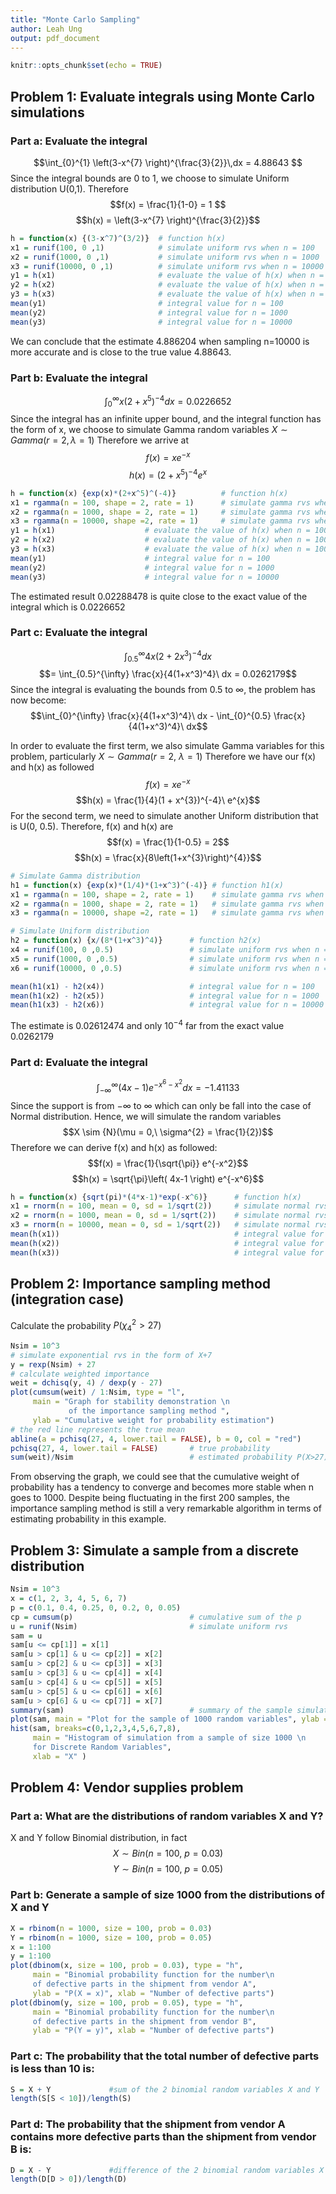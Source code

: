 ```yaml
---
title: "Monte Carlo Sampling"
author: Leah Ung
output: pdf_document
---
```


```r
knitr::opts_chunk$set(echo = TRUE)
```


## Problem 1: Evaluate integrals using Monte Carlo simulations
### Part a: Evaluate the integral
$$\int_{0}^{1} \left(3-x^{7} \right)^{\frac{3}{2}}\,dx = 4.88643 $$ 
Since the integral bounds are 0 to 1, we choose to simulate Uniform distribution U(0,1). 
Therefore $$f(x) = \frac{1}{1-0} = 1 $$ 
$$h(x) = \left(3-x^{7} \right)^{\frac{3}{2}}$$

```r
h = function(x) {(3-x^7)^(3/2)}  # function h(x)
x1 = runif(100, 0 ,1)            # simulate uniform rvs when n = 100
x2 = runif(1000, 0 ,1)           # simulate uniform rvs when n = 1000
x3 = runif(10000, 0 ,1)          # simulate uniform rvs when n = 10000
y1 = h(x1)                       # evaluate the value of h(x) when n = 100
y2 = h(x2)                       # evaluate the value of h(x) when n = 1000
y3 = h(x3)                       # evaluate the value of h(x) when n = 10000
mean(y1)                         # integral value for n = 100
mean(y2)                         # integral value for n = 1000
mean(y3)                         # integral value for n = 10000
```

We can conclude that the estimate 4.886204 when sampling n=10000 is more accurate and is close to the true value 4.88643.



### Part b: Evaluate the integral
$$
\int_{0}^{\infty} x\left(2+x^{5}\right)^{-4} dx = 0.0226652
$$
Since the integral has an infinite upper bound, and the integral function has the form of x, we choose to simulate Gamma random variables $X \sim {Gamma}(r = 2, \lambda = 1)$
Therefore we arrive at $$f(x) = xe^{-x}$$ $$h(x) = (2 + x^{5})^{-4}e^{x}$$

```r
h = function(x) {exp(x)*(2+x^5)^(-4)}          # function h(x)                   
x1 = rgamma(n = 100, shape = 2, rate = 1)      # simulate gamma rvs when n = 100
x2 = rgamma(n = 1000, shape = 2, rate = 1)     # simulate gamma rvs when n = 1000
x3 = rgamma(n = 10000, shape =2, rate = 1)     # simulate gamma rvs when n = 10000
y1 = h(x1)                    # evaluate the value of h(x) when n = 100
y2 = h(x2)                    # evaluate the value of h(x) when n = 1000
y3 = h(x3)                    # evaluate the value of h(x) when n = 10000
mean(y1)                      # integral value for n = 100
mean(y2)                      # integral value for n = 1000
mean(y3)                      # integral value for n = 10000
```

The estimated result 0.02288478 is quite close to the exact value of the integral which is 0.0226652


### Part c: Evaluate the integral
$$\int_{0.5}^{\infty} 4x\left(2+2x^{3}\right)^{-4} dx $$ $$= \int_{0.5}^{\infty} \frac{x}{4(1+x^3)^4}\ dx = 0.0262179$$
Since the integral is evaluating the bounds from 0.5 to $\infty$, the problem has now become:
$$\int_{0}^{\infty} \frac{x}{4(1+x^3)^4}\ dx - \int_{0}^{0.5} \frac{x}{4(1+x^3)^4}\ dx$$



In order to evaluate the first term, we also simulate Gamma variables for this problem, particularly $X \sim {Gamma}(r = 2,\ \lambda = 1)$
Therefore we have our f(x) and h(x) as followed $$f(x) = xe^{-x}$$ $$h(x) = \frac{1}{4}(1 + x^{3})^{-4}\ e^{x}$$
For the second term, we need to simulate another Uniform distribution that is U(0, 0.5). Therefore, f(x) and h(x) are
$$f(x) = \frac{1}{1-0.5} = 2$$ $$h(x) = \frac{x}{8\left(1+x^{3}\right)^{4}}$$

```r
# Simulate Gamma distribution
h1 = function(x) {exp(x)*(1/4)*(1+x^3)^(-4)} # function h1(x)                   
x1 = rgamma(n = 100, shape = 2, rate = 1)    # simulate gamma rvs when n = 100
x2 = rgamma(n = 1000, shape = 2, rate = 1)   # simulate gamma rvs when n = 1000
x3 = rgamma(n = 10000, shape =2, rate = 1)   # simulate gamma rvs when n = 10000

# Simulate Uniform distribution
h2 = function(x) {x/(8*(1+x^3)^4)}      # function h2(x)
x4 = runif(100, 0 ,0.5)                 # simulate uniform rvs when n = 100
x5 = runif(1000, 0 ,0.5)                # simulate uniform rvs when n = 1000
x6 = runif(10000, 0 ,0.5)               # simulate uniform rvs when n = 10000

mean(h1(x1) - h2(x4))                   # integral value for n = 100
mean(h1(x2) - h2(x5))                   # integral value for n = 1000
mean(h1(x3) - h2(x6))                   # integral value for n = 10000
```

The estimate is 0.02612474 and only $10^{-4}$ far from the exact value 0.0262179


### Part d: Evaluate the integral
$$\int_{-\infty}^{\infty} \left(4x-1\right) e^{-x^{6}-x^{2}} dx = -1.41133$$
Since the support is from $-\infty$ to $\infty$ which can only be fall into the case of Normal distribution. Hence, we will simulate the random variables $$X \sim {N}(\mu = 0,\ \sigma^{2} = \frac{1}{2})$$
Therefore we can derive f(x) and h(x) as followed:
$$f(x) = \frac{1}{\sqrt{\pi}} e^{-x^2}$$ $$h(x) = \sqrt{\pi}\left( 4x-1 \right) e^{-x^6}$$
```r
h = function(x) {sqrt(pi)*(4*x-1)*exp(-x^6)}      # function h(x)
x1 = rnorm(n = 100, mean = 0, sd = 1/sqrt(2))     # simulate normal rvs when n = 100
x2 = rnorm(n = 1000, mean = 0, sd = 1/sqrt(2))    # simulate normal rvs when n = 1000
x3 = rnorm(n = 10000, mean = 0, sd = 1/sqrt(2))   # simulate normal rvs when n = 1000
mean(h(x1))                                       # integral value for n = 100
mean(h(x2))                                       # integral value for n = 1000
mean(h(x3))                                       # integral value for n = 10000

```



## Problem 2: Importance sampling method (integration case) 

Calculate the probability $P(\chi_{4}^{2}>27)$

```r
Nsim = 10^3
# simulate exponential rvs in the form of X+7
y = rexp(Nsim) + 27 
# calculate weighted importance
weit = dchisq(y, 4) / dexp(y - 27)                                       
plot(cumsum(weit) / 1:Nsim, type = "l",
     main = "Graph for stability demonstration \n
             of the importance sampling method ",
     ylab = "Cumulative weight for probability estimation")
# the red line represents the true mean
abline(a = pchisq(27, 4, lower.tail = FALSE), b = 0, col = "red")        
pchisq(27, 4, lower.tail = FALSE)       # true probability
sum(weit)/Nsim                          # estimated probability P(X>27)

```

From observing the graph, we could see that the cumulative weight of probability has a tendency to converge and becomes more stable when n goes to 1000. Despite being fluctuating in the first 200 samples, the importance sampling method is still a very remarkable algorithm in terms of estimating probability in this example. 


## Problem 3: Simulate a sample from a discrete distribution

```r
Nsim = 10^3
x = c(1, 2, 3, 4, 5, 6, 7)
p = c(0.1, 0.4, 0.25, 0, 0.2, 0, 0.05)
cp = cumsum(p)                          # cumulative sum of the p
u = runif(Nsim)                         # simulate uniform rvs
sam = u
sam[u <= cp[1]] = x[1]
sam[u > cp[1] & u <= cp[2]] = x[2]
sam[u > cp[2] & u <= cp[3]] = x[3]
sam[u > cp[3] & u <= cp[4]] = x[4]
sam[u > cp[4] & u <= cp[5]] = x[5]
sam[u > cp[5] & u <= cp[6]] = x[6]
sam[u > cp[6] & u <= cp[7]] = x[7]
summary(sam)                            # summary of the sample simulation
plot(sam, main = "Plot for the sample of 1000 random variables", ylab = "X")   
hist(sam, breaks=c(0,1,2,3,4,5,6,7,8), 
     main = "Histogram of simulation from a sample of size 1000 \n
     for Discrete Random Variables",
     xlab = "X" )
```



## Problem 4: Vendor supplies problem

### Part a: What are the distributions of random variables X and Y?
X and Y follow Binomial distribution, in fact $$X\sim Bin(n = 100,\ p = 0.03)$$ $$Y\sim Bin(n=100,\ p=0.05)$$


### Part b: Generate a sample of size 1000 from the distributions of X and Y
```r
X = rbinom(n = 1000, size = 100, prob = 0.03)
Y = rbinom(n = 1000, size = 100, prob = 0.05)
x = 1:100
y = 1:100
plot(dbinom(x, size = 100, prob = 0.03), type = "h", 
     main = "Binomial probability function for the number\n
     of defective parts in the shipment from vendor A",
     ylab = "P(X = x)", xlab = "Number of defective parts")
plot(dbinom(y, size = 100, prob = 0.05), type = "h", 
     main = "Binomial probability function for the number\n
     of defective parts in the shipment from vendor B",
     ylab = "P(Y = y)", xlab = "Number of defective parts")
```



### Part c: The probability that the total number of defective parts is less than 10 is:

```r
S = X + Y             #sum of the 2 binomial random variables X and Y
length(S[S < 10])/length(S)
```



### Part d: The probability that the shipment from vendor A contains more defective parts than the shipment from vendor B is:

```r
D = X - Y             #difference of the 2 binomial random variables X and Y
length(D[D > 0])/length(D)
```


